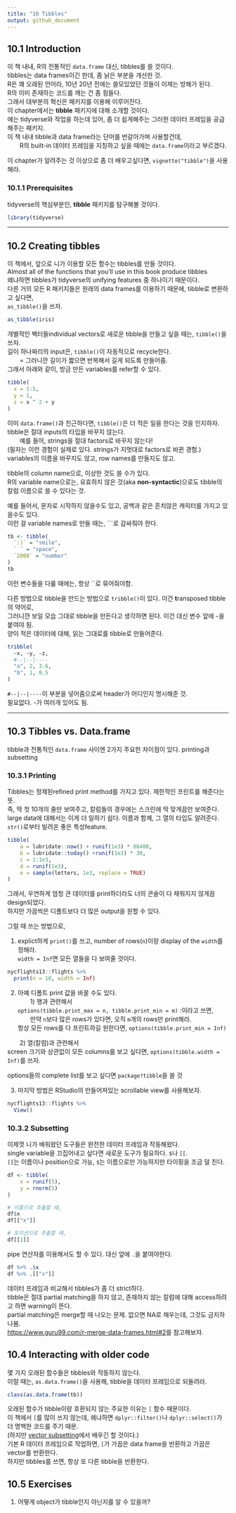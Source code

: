 ```yaml
---
title: "10 Tibbles"
output: github_document
---
```


## 10.1 Introduction
이 책 내내, R의 전통적인 `data.frame` 대신, tibbles를 쓸 것이다. <br />
tibbles는 data frames이긴 한데, 좀 낡은 부분을 개선한 것. <br />
R은 꽤 오래된 언어라, 10년 20년 전에는 쓸모있었던 것들이 이제는 방해가 된다. <br />
R의 이미 존재하는 코드를 깨는 건 좀 힘들다. <br />
그래서 대부분의 혁신은 패키지를 이용해 이루어진다. <br />
이 chapter에서는 **tibble** 패키지에 대해 소개할 것이다. <br />
얘는 tidyverse와 작업을 하는데 있어, 좀 더 쉽게해주는 그러한 데이터 프레임을 공급해주는 패키지. <br />
이 책 내내 tibble과 data frame라는 단어를 번갈아가며 사용할건데, <br />
&emsp;&emsp;R의 built-in 데이터 프레임을 지칭하고 싶을 때에는 `data.frame`이라고 부르겠다.

이 chapter가 알려주는 것 이상으로 좀 더 배우고싶다면, `vignette("tibble")`을 사용해라.

### 10.1.1 Prerequisites
tidyverse의 핵심부분인, **tibble** 패키지를 탐구해볼 것이다.
```r
library(tidyverse)
```

___

## 10.2 Creating tibbles
이 책에서, 앞으로 니가 이용할 모든 함수는 tibbles를 만들 것이다. <br />
Almost all of the functions that you’ll use in this book produce tibbles <br />
왜냐하면 tibbles가 tidyverse의 unifying features 중 하나이기 때문이다. <br />
다른 거의 모든 R 패키지들은 원래의 data frames를 이용하기 때문에, tibble로 변환하고 싶다면, <br />
`as_tibble()`을 쓰자.

```r
as_tibble(iris)
```

개별적인 벡터들individual vectors로 새로운 tibble을 만들고 싶을 때는, `tibble()`을 쓰자. <br />
길이 하나짜리의 input은, `tibble()`이 자동적으로 recycle한다. <br />
&emsp;&emsp;= 그러니깐 길이가 짧으면 반복해서 길게 되도록 만들어줌. <br />
그래서 아래와 같이, 방금 만든 variables를 refer할 수 있다.
```r
tibble(
  x = 1:5, 
  y = 1, 
  z = x ^ 2 + y
)
```

이미 `data.frame()`과 친근하다면, `tibble()`은 더 적은 일을 한다는 것을 인지하자. <br />
tibble은 절대 inputs의 타입을 바꾸지 않는다. <br />
&emsp;&emsp;예를 들어, strings을 절대 factors로 바꾸지 않는다! <br />
(필자는 이런 경험이 실제로 있다. strings가 지멋대로 factors로 바뀐 경험.) <br />
variables의 이름을 바꾸지도 않고, row names를 만들지도 않고.

tibble의 column name으로, 이상한 것도 쓸 수가 있다. <br />
R의 variable name으로는, 유효하지 않은 것(aka **non-syntactic**)으로도 tibble의 칼럼 이름으로 쓸 수 있다는 것.

예를 들어서, 문자로 시작하지 않을수도 있고, 공백과 같은 흔치않은 캐릭터를 가지고 있을수도 있다. <br />
이런 걸 variable names로 만들 때는, ```로 감싸줘야 한다.

```r
tb <- tibble(
  `:)` = "smile", 
  ` ` = "space",
  `2000` = "number"
)
tb
```
이런 변수들을 다룰 때에는, 항상 ``로 묶어줘야함.

다른 방법으로 tibble을 만드는 방법으로 `tribble()`이 있다. 이건 **t**ransposed tibble의 약어로, <br />
그러니깐 보일 모습 그대로 tibble을 만든다고 생각하면 된다. 이건 대신 변수 앞에 `~`을 붙여야 됨. <br />
양이 적은 데이터에 대해, 읽는 그대로를 tibble로 만들어준다.

```r
tribble(
  ~x, ~y, ~z,
  #--|--|----
  "a", 2, 3.6,
  "b", 1, 8.5
)
```

`#--|--|----`이 부분을 넣어줌으로써 header가 어디인지 명시해준 것. <br />
필요없다. -가 여러개 있어도 됨.

___

## 10.3 Tibbles vs. Data.frame
tibble과 전통적인 `data.frame` 사이엔 2가지 주요한 차이점이 있다. printing과 subsetting

### 10.3.1 Printing
Tibbles는 정제된refined print method를 가지고 있다. 제한적인 프린트를 해준다는 뜻. <br />
즉, 딱 첫 10개의 줄만 보여주고, 칼럼들의 경우에는 스크린에 딱 맞게끔만 보여준다. <br />
large data에 대해서는 이게 더 일하기 쉽다. 이름과 함께, 그 열의 타입도 알려준다. <br />
`str()`로부터 빌려온 좋은 특성feature.

```r
tibble(
	a = lubridate::now() + runif(1e3) * 86400,
	b = lubridate::today() +runif(1e3) * 30,
	c = 1:1e3,
	d = runif(1e3),
	e = sample(letters, 1e3, replace = TRUE)
)
```

그래서, 우연하게 엄청 큰 데이터를 print하더라도 너의 콘솔이 다 채워지지 않게끔 design되었다. <br />
하지만 가끔씩은 디폴트보다 더 많은 output을 원할 수 있다.

그럴 때 쓰는 방법으로,

1. explict하게 `print()`를 쓰고, number of rows(`n`)이랑 display of the `width`를 정해라. <br />
`width = Inf`면 모든 열들을 다 보여줄 것이다.
```r
nycflights13::flights %>% 
  print(n = 10, width = Inf)
```

2. 아예 디폴트 print 값을 바꿀 수도 있다. <br />
&emsp;&emsp;1) 행과 관련해서 <br />
`options(tibble.print_max = n, tibble.print_min = m)` :이라고 쓰면, <br />
&emsp;&emsp;만약 `n`보다 많은 rows가 있다면, 오직 `m`개의 rows만 print해라. <br />
항상 모든 rows를 다 프린트하길 원한다면, `options(tibble.print_min = Inf)`

&emsp;&emsp;2) 열(칼럼)과 관련해서 <br />
screen 크기와 상관없이 모든 columns를 보고 싶다면, `options(tibble.width = Inf)`를 쓰자. 

options들의 complete list를 보고 싶다면 `package?tibble`을 쓸 것

3. 마지막 방법은 RStudio의 만들어져있는 scrollable view를 사용해보자.
```r
nycflights13::flights %>% 
  View()
```


### 10.3.2 Subsetting
이제껏 니가 배워왔던 도구들은 완전한 데이터 프레임과 작동해왔다. <br />
single variable을 끄집어내고 싶다면 새로운 도구가 필요하다. `$`나 `[[`. <br />
`[[`는 이름이나 position으로 가능, `$`는 이름으로만 가능하지만 타이핑을 조금 덜 친다.

```r
df <- tibble(
	x = runif(5),
	y = rnorm(5)
)

# 이름으로 추출할 때,
df$x
df[["x"]]

# 포지션으로 추출할 때,
df[[1]]
```

pipe 연산자를 이용해서도 할 수 있다. 대신 앞에 `.`을 붙여야한다. 
```r
df %>% .$x
df %>% .[["x"]]
```

데이터 프레임과 비교해서 tibbles가 좀 더 strict하다. <br />
tibble은 절대 partial matching을 하지 않고, 존재하지 않는 칼럼에 대해 access하려고 하면 warning이 뜬다. <br />
partial matching은 merge할 때 나오는 문제. 없으면 NA로 채우는데, 그것도 금지하나봄. <br />
[https://www.guru99.com/r-merge-data-frames.html#2](https://www.guru99.com/r-merge-data-frames.html#2)를 참고해보자.

## 10.4 Interacting with older code
몇 가지 오래된 함수들은 tibbles와 작동하지 않는다. <br />
이럴 때는, `as.data.frame()`을 사용해, tibble을 데이터 프레임으로 되돌려라.
```r
class(as.data.frame(tb))
```

오래된 함수가 tibble이랑 호환되지 않는 주요한 이유는 `[` 함수 때문이다. <br />
이 책에서 `[`를 많이 쓰지 않는데, 왜냐하면 `dplyr::filter()`나 `dplyr::select()`가 더 명백한 코드를 주기 때문. <br />
(하지만 [vector subsetting]()에서 배우긴 할 것이다.) <br />
기본 R 데이터 프레임으로 작업하면, `[`가 가끔은 data frame을 반환하고 가끔은 vector를 반환한다. <br />
하지만 tibbles를 쓰면, 항상 또 다른 tibble을 반환한다.

## 10.5 Exercises
1. 어떻게 object가 tibble인지 아닌지를 알 수 있을까?






























